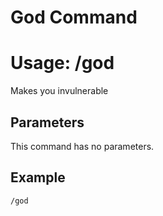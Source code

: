 # God Command
# Usage: /god
Makes you invulnerable

## Parameters
This command has no parameters.

## Example
`/god`
